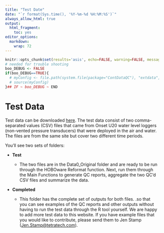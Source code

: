 ```yaml
---
title: "Test Date"
date: "`r format(Sys.time(), '%Y-%m-%d %H:%M:%S')`"
always_allow_html: true
output:
  html_fragment:
    toc: yes
editor_options: 
  markdown: 
    wrap: 72
---
```


```r
knitr::opts_chunk$set(results='asis', echo=FALSE, warning=FALSE, message = FALSE)
# needed for trouble shooting
boo_DEBUG <- FALSE
if(boo_DEBUG==TRUE){
  # myConfig <- file.path(system.file(package="ContDataQC"), "extdata", "config.ORIG.R")
  # source(myConfig)
}## IF ~ boo_DEBUG ~ END
```

# Test Data

Test data can be downloaded [here](TestData_HOBOU20_20220822.zip). 
The test data consist of two comma-separated values (CSV) files that came from 
Onset U20 water level loggers (non-vented pressure transducers) that were 
deployed in the air and water. The files are from the same site but cover two 
different time periods.

You'll see two sets of folders:

-   **Test**

    -   The two files are in the Data0_Original folder and are ready to
        be run through the HOBOware Reformat function. Next, run them
        through the Main Functions to generate QC reports, aggregate the
        two QC'd CSV files and summarize the data.

-   **Completed**

    -   This folder has the complete set of outputs for both files. .so
        that you can see examples of the QC reports and other outputs
        without having to run the test data through the R tool yourself.
        We are happy to add more test data to this website. If you have
        example files that you would like to contribute, please send
        them to Jen Stamp
        ([Jen.Stamp\@tetratech.com](mailto:Jen.Stamp@tetratech.com){.email}).
